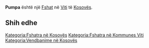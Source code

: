 {{Fshat në Kosovës
 | Emri                = Pumpa
| srp_N_name = Pumpa
| srp_N_FULL_NAME_RO = Pumpa
| srp_N_FULL_NAME_ND_RO = Pumpa
| srp_N_SORT_NAME_RG = PUMPA
| srp_N_FULL_NAME_RG = Pumpa
| srp_N_FULL_NAME_ND_RG = Pumpa

 | Emri (Rasa dhanore) = 
 | Figura              = 
 | Shteti              = Kosovo
 | Komuna              = Viti
 | Kodi postar         = 
 | Sipërfaqja          = 

 | Popullsia           = 

 | Regj. i popullsisë  = 
 | Dend. e popullsisë  = 
 | Faqja zyrtare       = 
 <!--- Koordinatat ----> 
 | Gjerësia            = 42.326667
 | Gjatësia            = 21.263889
 | Lartësia            = 
}}
'''Pumpa''' është një [[Fshat]] në [[Viti]] të [[Kosovës]].

<!-- == Gjeografia == -->
<!-- == Historia == -->
<!-- == Demografia == -->
== Shih edhe ==
{{Komuna Viti}}
{{Kosovo-Administrata-Cung}}

[[Kategoria:Fshatra në Kosovës]]
[[Kategoria:Fshatra në Kommunes Viti]]
[[Kategoria:Vendbanime në Kosovës]]
